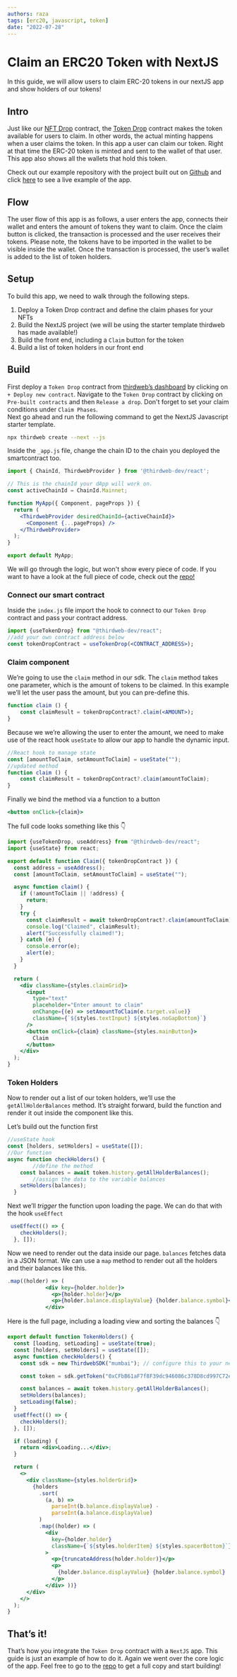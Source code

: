 ```yaml
---
authors: raza
tags: [erc20, javascript, token]
date: "2022-07-28"
---
```

# Claim an ERC20 Token with NextJS

In this guide, we will allow users to claim ERC-20 tokens in our nextJS app and show holders of our tokens!
<!-- truncate -->

## Intro

Just like our [NFT Drop](https://portal.thirdweb.com/pre-built-contracts/nft-drop) contract, the [Token Drop](https://portal.thirdweb.com/pre-built-contracts/token-drop) contract makes the token available for users to claim. In other words, the actual minting happens when a user claims the token. In this app a user can claim our token. Right at that time the ERC-20 token is minted and sent to the wallet of that user. This app also shows all the wallets that hold this token. 

Check out our example repository with the project built out on [Github](https://github.com/thirdweb-example/token-drop) and click [here](https://token-drop.thirdweb-example.com) to see a live example of the app. 

## Flow

The user flow of this app is as follows, a user enters the app, connects their wallet and enters the amount of tokens they want to claim. Once the claim button is clicked, the transaction is processed and the user receives their tokens. Please note, the tokens have to be imported in the wallet to be visible inside the wallet. Once the transaction is processed, the user’s wallet is added to the list of token holders.

## Setup

To build this app, we need to walk through the following steps.

1. Deploy a Token Drop contract and define the claim phases for your NFTs
2. Build the NextJS project (we will be using the starter template thirdweb has made available!)
3. Build the front end, including a `Claim` button for the token
4. Build a list of token holders in our front end

## Build

First deploy a `Token Drop` contract from [thirdweb’s dashboard](https://thirdweb.com/dashboard) by clicking on `+ Deploy new contract`. Navigate to the `Token Drop` contract by clicking on `Pre-built contracts` and then `Release a drop`. Don't forget to set your claim conditions under `Claim Phases`.  
Next go ahead and run the following command to get the NextJS Javascript starter template. 
```bash
npx thirdweb create --next --js
```
Inside the `_app.js` file, change the chain ID to the chain you deployed the smartcontract too.
```jsx
import { ChainId, ThirdwebProvider } from '@thirdweb-dev/react';

// This is the chainId your dApp will work on.
const activeChainId = ChainId.Mainnet;

function MyApp({ Component, pageProps }) {
  return (
    <ThirdwebProvider desiredChainId={activeChainId}>
      <Component {...pageProps} />
    </ThirdwebProvider>
  );
}

export default MyApp;
```

We will go through the logic, but won't show every piece of code. If you want to have a look at the full piece of code, check out the [repo!](https://github.com/thirdweb-example/token-drop) 

### Connect our smart contract

Inside the `index.js` file import the hook to connect to our `Token Drop` contract and pass your contract address.

```jsx
import {useTokenDrop} from "@thirdweb-dev/react";
//add your own contract address below
const tokenDropContract = useTokenDrop(<CONTRACT_ADDRESS>);
```

### Claim component

We’re going to use the `claim` method in our sdk. The `claim` method takes one parameter, which is the amount of tokens to be claimed. In this example we’ll let the user pass the amount, but you can pre-define this.

```jsx
function claim () {
	const claimResult = tokenDropContract?.claim(<AMOUNT>);
}
```

Because we we’re allowing the user to enter the amount, we need to make use of the react hook `useState` to allow our app to handle the dynamic input.

```jsx
//React hook to manage state
const [amountToClaim, setAmountToClaim] = useState("");
//updated method
function claim () {
	const claimResult = tokenDropContract?.claim(amountToClaim);
}
```

Finally we bind the method via a function to a button

```jsx
<button onClick={claim}>
```

The full code looks something like this 👇

```jsx
import {useTokenDrop, useAddress} from "@thirdweb-dev/react";
import {useState} from react;

export default function Claim({ tokenDropContract }) {
  const address = useAddress();
  const [amountToClaim, setAmountToClaim] = useState("");

  async function claim() {
    if (!amountToClaim || !address) {
      return;
    }
    try {
      const claimResult = await tokenDropContract?.claim(amountToClaim);
      console.log("Claimed", claimResult);
      alert("Successfully claimed!");
    } catch (e) {
      console.error(e);
      alert(e);
    }
  }

  return (
    <div className={styles.claimGrid}>
      <input
        type="text"
        placeholder="Enter amount to claim"
        onChange={(e) => setAmountToClaim(e.target.value)}
        className={`${styles.textInput} ${styles.noGapBottom}`}
      />
      <button onClick={claim} className={styles.mainButton}>
        Claim
      </button>
    </div>
  );
}
```

### Token Holders

Now to render out a list of our token holders, we’ll use the `getAllHolderBalances` method. It’s straight forward, build the function and render it out inside the component like this.

Let’s build out the function first

```jsx
//useState hook
const [holders, setHolders] = useState([]);
//Our function
async function checkHolders() {
		//define the method
    const balances = await token.history.getAllHolderBalances();
		//assign the data to the variable balances
    setHolders(balances);
  }
```

Next we’ll *trigger* the function upon loading the page. We can do that with the hook `useEffect`

```jsx
 useEffect(() => {
    checkHolders();
  }, []);
```

Now we need to render out the data inside our page. `balances` fetches data in a JSON format. We can use a `map` method to render out all the holders and their balances like this.

```jsx
.map((holder) => (
            <div key={holder.holder}>
              <p>{holder.holder}</p>
              <p>{holder.balance.displayValue} {holder.balance.symbol}</p>
            </div>
```

Here is the full page, including a loading view and sorting the balances 👇

```jsx
export default function TokenHolders() {
  const [loading, setLoading] = useState(true);
  const [holders, setHolders] = useState([]);
  async function checkHolders() {
    const sdk = new ThirdwebSDK("mumbai"); // configure this to your network

    const token = sdk.getToken("0xCFbB61aF7f8F39dc946086c378D8cd997C72e2F3");

    const balances = await token.history.getAllHolderBalances();
    setHolders(balances);
    setLoading(false);
  }
  useEffect(() => {
    checkHolders();
  }, []);

  if (loading) {
    return <div>Loading...</div>;
  }

  return (
    <>
      <div className={styles.holderGrid}>
        {holders
          .sort(
            (a, b) =>
              parseInt(b.balance.displayValue) -
              parseInt(a.balance.displayValue)
          )
          .map((holder) => (
            <div
              key={holder.holder}
              className={`${styles.holderItem} ${styles.spacerBottom}`}
            >
              <p>{truncateAddress(holder.holder)}</p>
              <p>
                {holder.balance.displayValue} {holder.balance.symbol}
              </p>
            </div> ))}
      </div>
    </>
  );
}
```

## That’s it!

That’s how you integrate the `Token Drop` contract with a `NextJS` app. This guide is just an example of how to do it. Again we went over the core logic of the app. Feel free to go to the [repo](https://github.com/thirdweb-example/token-drop) to get a full copy and start building!